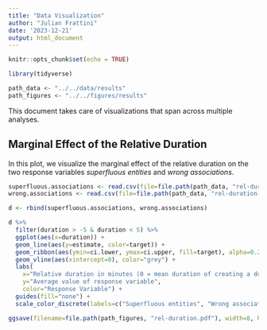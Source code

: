 ```yaml
---
title: "Data Visualization"
author: "Julian Frattini"
date: '2023-12-21'
output: html_document
---
```


```r
knitr::opts_chunk$set(echo = TRUE)

library(tidyverse)

path_data <- "../../data/results"
path_figures <- "../../figures/results"
```

This document takes care of visualizations that span across multiple analyses.

## Marginal Effect of the Relative Duration

In this plot, we visualize the marginal effect of the relative duration on the two response variables *superfluous entities* and *wrong associations*.

```r
superfluous.associations <- read.csv(file=file.path(path_data, "rel-duration-superfluous-entities.csv"))
wrong.associations <- read.csv(file=file.path(path_data, "rel-duration-wrong-associations.csv"))
```

```r
d <- rbind(superfluous.associations, wrong.associations)
```

```r
d %>% 
  filter(duration > -5 & duration < 5) %>% 
  ggplot(aes(x=duration)) +
  geom_line(aes(y=estimate, color=target)) +
  geom_ribbon(aes(ymin=ci.lower, ymax=ci.upper, fill=target), alpha=0.2) +
  geom_vline(aes(xintercept=0), color="grey") +
  labs(
    x="Relative duration in minutes (0 = mean duration of creating a domain model)", 
    y="Average value of response variable", 
    color="Response Variable") +
  guides(fill="none") +
  scale_color_discrete(labels=c("Superfluous entities", "Wrong associations"))
```

```r
ggsave(filename=file.path(path_figures, "rel-duration.pdf"), width=8, height=4)
```

